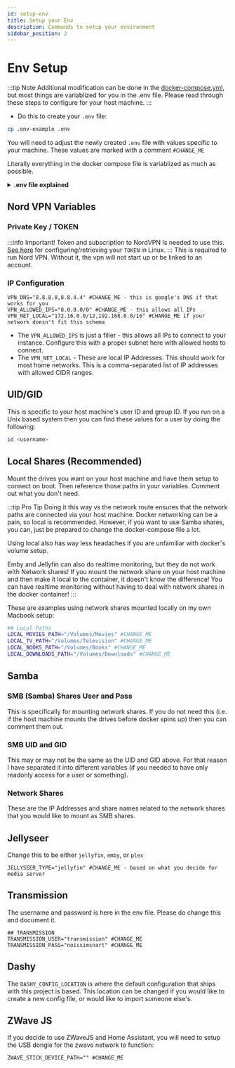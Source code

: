 ```yaml
---
id: setup-env
title: Setup your Env
description: Commands to setup your environment
sidebar_position: 2
---
```


# Env Setup

:::tip Note
Additional modification can be done in the [docker-compose.yml](https://github.com/Homemediadocker/Home-Media-Docker/blob/main/docker-compose.yml), but most things are variablized for you in the .env file. Please read through these steps to configure for your host machine.
:::

- Do this to create your `.env` file:

```sh
cp .env-example .env
```

You will need to adjust the newly created `.env` file with values specific to your machine. These values are marked with a comment `#CHANGE_ME`

Literally everything in the docker compose file is variablized as much as possible.

<details>
    <summary><strong>.env file explained</strong></summary>

```bash
## CONTAINER  DATA LOCATION
# This will place the container data in the current repo location.
# You can change this and all data will be placed in that location.
DEFAULT_CONTAINER_DATA_LOCATION="./.containers" # Change this if you want the data outside of this repo

## NORDVPN SPECIFIC VARIABLES
TOKEN=11111111111223123123123123asdba123 # This is specific to nord VPN - found in the account settings and generated by the user
PRIVATE_KEY=sdlfkabakjhslkdgjadlfkjasdfhaskdjhagsdg ##CHANGE ME - follow instructions to obtain the private key
NORD_TECHNOLOGY=NordLynx # NordLynx or OpenVPN
NORD_CONNECT_AREA=United_States # You can separate this by country and city too, but if you leave it blank it will just default to the recommended fastest server

## User Host Machine - unix machines can find this by doing `id <username>`
UID="111" ##CHANGE ME this is usually the user id on the host machine that will be running the docker compose command. But you can make this be a less privileged user and that is fine too
GID="111" ##CHANGE ME group id of the associated user(s) that may be running this. This is passed into the docker env so keep in mind that this will be the only one in there.
TIMEZONE="America/Chicago" ##CHANGE ME - Your timezone. This gets passed into basically every container.

## Samba
SMB_USER="samba" ##CHANGE ME If you are on Mac, this SMB user is what will be used to mount the network drives on your machine.
SMB_PASS="test" ##CHANGE ME If you are on Mac, this SMB password is what will be used to mount the network drives on your machine.

## unix machines can find this by doing `id <username>` for the desired user's id on that machine
SMB_UID="12312" ##CHANGE ME The user ID that has access to the smb shares
SMB_GID="123123" ##CHANGE ME the group ID that has access to the smb shares

## Network Paths
MOVIE_NETWORK_SHARE="//IP.IP.IP.IP/SHARENAME" ##CHANGE ME network share for movies content
TV_NETWORK_SHARE="//IP.IP.IP.IP/SHARENAME" ##CHANGE ME network share for tv content

## Local Paths
LOCAL_MOVIES_PATH="/Volumes/Movies" # #CHANGE ME - this is if you don't use the network shares in the dockerfile, and want to mount them on the host machine.
LOCAL_TV_PATH="/Volumes/Television" # #CHANGE ME - this is if you don't use the network shares in the dockerfile, and want to mount them on the host machine.
LOCAL_BOOKS_PATH="/Volumes/Books" #CHANGE_ME - this is if you don't use the network shares in the dockerfile, and want to mount them on the host machine.
LOCAL_DOWNLOADS_PATH="/Volumes/Downloads" # #CHANGE ME - this is if you don't use the network shares in the dockerfile, and want to mount them on the host machine. This is for transmission specifically.

## Jellyseerr
JELLYSEER_LOG_LEVEL="info" # change this to `debug` to show more logs.
JELLYSEER_TYPE="emby" # #CHANGE ME -  emby, jellyfin, plex --- those are all options

## PLEX
PLEX_CLAIM=""
PLEX_VERSION="docker"

## Komga
KOMGA_LIBRARIES_SCAN_STARTUP="true"
KOMGA_JAVA_OPTS="-Xmx8g" ## 8 GB - this helps reduce times waiting for pages to process and reduces crashing
KOMGA_REMEMBERME_KEY="" #CHANGE ME - need to add this to be able to remember a login

## JACKETT - THIS IS PROBABLY NOT USED BUT HERE THEY ARE
JACKETT_RUN_OPTS=""
JACKETT_AUTO_UPDATE="true"

## TRANSMISSION
TRANSMISSION_USER="transmission" ### #CHANGE ME
TRANSMISSION_PASS="noissimsnart" ### #CHANGE ME
TRANSMISSION_PEERPORT=""
TRANSMISSION_HOST_WHITELIST=""

## DUPLICATI
DUPLICATI_CLI_ARGS=""

## HOME ASSISTANT
HOME_ASSISTANT_CONTAINER_NAME="homeassistant"

## ZWAVE2MQTT (ZWAVEJS)
ZWAVE_JS_CONTAINER_NAME="zwavejs"
ZWAVE_STICK_DEVICE_PATH=""

## Dashy
DASHY_CONFIG_LOCATION="./dashy-config.yml"

#######################################################################################################################
##################################### DANGER BELOW - THESE ARE DEFAULT VALUES FOR PORTS ###############################
#######################################################################################################################

## EXPOSED PORTS ---
## These are defaults and can be changed,
## but use caution and take backups because changing these
## may lead to loss of access to a service
PORTAINER_HOST_PORT="9000"
PORTAINER_HOST_PORT_SSL="49443"
TRANSMISSION_HOST_PORT="9091"
TRANSMISSION_SEED_DISCOVERY_PORT_TCP="51413"
TRANSMISSION_SEED_DISCOVERY_PORT_UDP="51413"
EMBY_HOST_PORT="8096"
EMBY_HOST_PORT_SSL="8920"
JELLYFIN_HOST_PORT="8096"
JELLYFIN_HOST_PORT_SSL="8920"
PLEX_HOST_PORT="32400"
KOMGA_HOST_PORT="8341"
JELLYSEERR_HOST_PORT="5055"
SONARR_HOST_PORT="8989"
SONARR_HOST_PORT_SSL="9898"
RADARR_HOST_PORT="7878"
PROWLARR_HOST_PORT="9696"
JACKETT_HOST_PORT="9117"
DUPLICATI_HOST_PORT="8200"
EMBYSTAT_HOST_PORT="6555"
DASHY_HOST_HTTP_PORT="4000"
HEIMDALL_HOST_HTTP_PORT="3080"
HEIMDALL_HOST_HTTPS_PORT="30803"
PIHOLE_HOST_PORT="8880"
```

</details>

## Nord VPN Variables

### Private Key / TOKEN

:::info Important!
Token and subscription to NordVPN Is needed to use this.
[See here](https://support.nordvpn.com/hc/en-us/articles/20286980309265-How-to-use-a-token-with-NordVPN-on-Linux) for configuring/retrieving your `TOKEN` in Linux.
:::
This is required to run Nord VPN. Without it, the vpn will not start up or be linked to an account.

### IP Configuration

```shell
VPN_DNS="8.8.8.8,8.8.4.4" #CHANGE_ME - this is google's DNS if that works for you
VPN_ALLOWED_IPS="0.0.0.0/0" #CHANGE_ME - this allows all IPs
VPN_NET_LOCAL="172.16.0.0/12,192.168.0.0/16" #CHANGE_ME if your network doesn't fit this schema
```

- The `VPN_ALLOWED_IPS` is just a filler - this allows all IPs to connect to your instance. Configure this with a proper subnet here with allowed hosts to connect.
- The `VPN_NET_LOCAL` - These are local IP Addresses. This should work for most home networks. This is a comma-separated list of IP addresses with allowed CIDR ranges.

## UID/GID

This is specific to your host machine's user ID and group ID. If you run on a Unix based system then you can find these values for a user by doing the following:

```bash
id <username>
```

## Local Shares (Recommended)

Mount the drives you want on your host machine and have them setup to connect on boot. Then reference those paths in your variables. Comment out what you don't need.

:::tip Pro Tip
Doing it this way vs the network route ensures that the network paths are connected via your host machine. Docker networking can be a pain, so local is recommended. However, if you want to use Samba shares, you can, just be prepared to change the docker-compose file a lot.

Using local also has way less headaches if you are unfamiliar with docker's volume setup.

Emby and Jellyfin can also do realtime monitoring, but they do not work with Network shares! If you mount the network share on your host machine and then make it local to the container, it doesn't know the difference! You can have realtime monitoring without having to deal with network shares in the docker container!
:::

These are examples using network shares mounted locally on my own Macbook setup:

```bash
## Local Paths
LOCAL_MOVIES_PATH="/Volumes/Movies" #CHANGE_ME
LOCAL_TV_PATH="/Volumes/Television" #CHANGE_ME
LOCAL_BOOKS_PATH="/Volumes/Books" #CHANGE_ME
LOCAL_DOWNLOADS_PATH="/Volumes/Downloads" #CHANGE_ME
```

## Samba

### SMB (Samba) Shares User and Pass

This is specifically for mounting network shares. If you do not need this (i.e. if the host machine mounts the drives before docker spins up) then you can comment them out.

### SMB UID and GID

This may or may not be the same as the UID and GID above. For that reason I have separated it into different variables (if you needed to have only readonly access for a user or something).

### Network Shares

These are the IP Addresses and share names related to the network shares that you would like to mount as SMB shares.

## Jellyseer

Change this to be either `jellyfin`, `emby`, or `plex`

```shell
JELLYSEER_TYPE="jellyfin" #CHANGE_ME - based on what you decide for media server
```

## Transmission

The username and password is here in the env file. Please do change this and document it.

```shell
## TRANSMISSION
TRANSMISSION_USER="transmission" #CHANGE_ME
TRANSMISSION_PASS="noissimsnart" #CHANGE_ME
```

## Dashy

The `DASHY_CONFIG_LOCATION` is where the default configuration that ships with this project is based. This location can be changed if you would like to create a new config file, or would like to import someone else's.

## ZWave JS

If you decide to use ZWaveJS and Home Assistant, you will need to setup the USB dongle for the zwave network to function:

```shell
ZWAVE_STICK_DEVICE_PATH="" #CHANGE_ME
```
